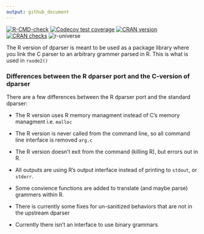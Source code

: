```yaml
---
output: github_document
---
```

[![R-CMD-check](https://github.com/nlmixr2/dparser-R/workflows/R-CMD-check/badge.svg)](https://github.com/nlmixr2/dparser-R/actions)
[![Codecov test coverage](https://codecov.io/gh/nlmixr2/dparser-R/branch/master/graph/badge.svg)](https://codecov.io/gh/nlmixr2/dparser-R?branch=master)
[![CRAN version](http://www.r-pkg.org/badges/version/dparser)](https://cran.r-project.org/package=dparser)
[![CRAN checks](https://cranchecks.info/badges/summary/dparser)](https://cran.r-project.org/web/checks/check_results_dparser.html)
![r-universe](https://nlmixr2.r-universe.dev/badges/dparser)

The R version of dparser is meant to be used as a package library
where you link the C parser to an arbitrary grammer parsed in R.  This
is what is used in `rxode2()`

### Differences between the R dparser port and the C-version of dparser

There are a few differences between the R dparser port and the standard dparser:

- The R version uses R memory managment instead of C's memory managment i.e. `malloc`

- The R version is never called from the command line, so all command line interface is removed `arg.c`

- The R version doesn't exit from the command (killing R), but errors out in R.

- All outputs are using R's output interface instead of printing to `stdout`, or `stderr`.

- Some convience functions are added to translate (and maybe parse) grammers within R.

- There is currently some fixes for un-sanitized behaviors that are not in the upstream dparser

- Currently there isn't an interface to use binary grammars
